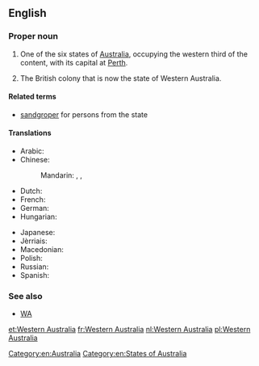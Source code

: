 ==English==
{{wikipedia}}

===Proper noun===
{{en-proper noun|head=[[Western]] [[Australia]]}}

# One of the six states of [[Australia]], occupying the western third of the content, with its capital at [[Perth]].
# {{context|historical|till 1901|lang=en}} The British colony that is now the state of Western Australia.
====Related terms====
* [[sandgroper]] {{qualifier|colloquial}} for persons from the state

====Translations====
{{trans-top|state of Australia}}
* Arabic: {{t|ar|أستراليا الغربية|f|tr='ustraalia al-gharbíyya|sc=Arab}}
* Chinese:
*: Mandarin: {{t|cmn|西澳大利亞|sc=Hani}}, {{t|cmn|西澳大利亚|tr=Xī Àodàlìyà|sc=Hani}}, {{t|cmn|西澳洲|tr=Xī Àozhōu|sc=Hani}}
* Dutch: {{t+|nl|West-Australië}}
* French: {{t+|fr|Australie-Occidentale|f}}
* German: {{t|de|Western Australia|n}}
* Hungarian: {{t|hu|Nyugat-Ausztrália}}
{{trans-mid}}
* Japanese: {{t|ja|西オーストラリア|tr=Nishi-Ōsutoraria|sc=Jpan}}
* Jèrriais: {{t|roa-jer|Australie Occidentale|f}}
* Macedonian: {{t|mk|Западна Австралија|f|tr=Západna Avstrálija}}
* Polish: {{t|pl|Australia Zachodnia|f}}
* Russian: {{t|ru|Западная Австралия|f|tr=Západnaja Avstrálija}}
* Spanish: {{t|es|Australia Occidental|f}}
{{trans-bottom}}

===See also===
* [[WA]]

[[Category:en:Australia]]
[[Category:en:States of Australia]]

[[et:Western Australia]]
[[fr:Western Australia]]
[[nl:Western Australia]]
[[pl:Western Australia]]